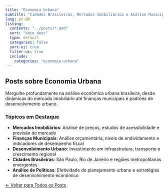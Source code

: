 ```yaml
---
title: "Economia Urbana"
subtitle: "Cidades Brasileiras, Mercados Imobiliários e Análise Municipal"
lang: pt-BR
listing:
  contents: "../posts/*.qmd"
  sort: "date desc"
  type: default
  categories: false
  sort-ui: true
  filter-ui: true
  include:
    categories: "economia-urbana"
---
```


## Posts sobre Economia Urbana

Mergulhe profundamente na análise econômica urbana brasileira, desde dinâmicas do mercado imobiliário até finanças municipais e padrões de desenvolvimento urbano.

### Tópicos em Destaque

- **Mercados Imobiliários**: Análise de preços, estudos de acessibilidade e previsão de mercado
- **Finanças Municipais**: Análise orçamentária, níveis de endividamento e indicadores de desempenho fiscal
- **Desenvolvimento Urbano**: Investimento em infraestrutura, transporte e crescimento regional
- **Cidades Brasileiras**: São Paulo, Rio de Janeiro e regiões metropolitanas emergentes
- **Análise de Políticas**: Efetividade do planejamento urbano e estratégias de desenvolvimento econômico

[← Voltar para Todos os Posts](../index.qmd){.btn .btn-outline-primary}